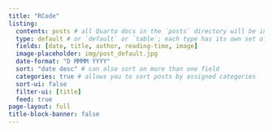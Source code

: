 ```yaml
---
title: "RCode"
listing: 
  contents: posts # all Quarto docs in the `posts` directory will be included on your listing page
  type: default # or `default` or `table`; each type has its own set of yaml options to include
  fields: [date, title, author, reading-time, image]
  image-placeholder: img/post_default.jpg
  date-format: "D MMMM YYYY"
  sort: "date desc" # can also sort on more than one field
  categories: true # allows you to sort posts by assigned categories
  sort-ui: false
  filter-ui: [title]
  feed: true
page-layout: full
title-block-banner: false
---
```

